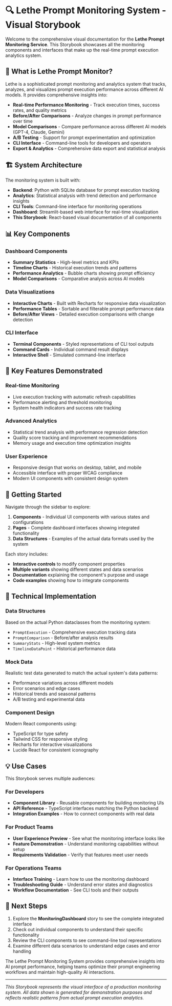 
<Meta title="Introduction" />

# 🔍 Lethe Prompt Monitoring System - Visual Storybook

Welcome to the comprehensive visual documentation for the **Lethe Prompt Monitoring Service**. This Storybook showcases all the monitoring components and interfaces that make up the real-time prompt execution analytics system.

## 📖 What is Lethe Prompt Monitor?

Lethe is a sophisticated prompt monitoring and analytics system that tracks, analyzes, and visualizes prompt execution performance across different AI models. It provides comprehensive insights into:

- **Real-time Performance Monitoring** - Track execution times, success rates, and quality metrics
- **Before/After Comparisons** - Analyze changes in prompt performance over time
- **Model Comparisons** - Compare performance across different AI models (GPT-4, Claude, Gemini)
- **A/B Testing** - Support for prompt experimentation and optimization
- **CLI Interface** - Command-line tools for developers and operators
- **Export & Analytics** - Comprehensive data export and statistical analysis

## 🏗️ System Architecture

The monitoring system is built with:

- **Backend**: Python with SQLite database for prompt execution tracking
- **Analytics**: Statistical analysis with trend detection and performance insights  
- **CLI Tools**: Command-line interface for monitoring operations
- **Dashboard**: Streamlit-based web interface for real-time visualization
- **This Storybook**: React-based visual documentation of all components

## 📊 Key Components

### Dashboard Components
- **Summary Statistics** - High-level metrics and KPIs
- **Timeline Charts** - Historical execution trends and patterns
- **Performance Analytics** - Bubble charts showing prompt efficiency
- **Model Comparisons** - Comparative analysis across AI models

### Data Visualizations  
- **Interactive Charts** - Built with Recharts for responsive data visualization
- **Performance Tables** - Sortable and filterable prompt performance data
- **Before/After Views** - Detailed execution comparisons with change detection

### CLI Interface
- **Terminal Components** - Styled representations of CLI tool outputs
- **Command Cards** - Individual command result displays
- **Interactive Shell** - Simulated command-line interface

## 🎯 Key Features Demonstrated

### Real-time Monitoring
- Live execution tracking with automatic refresh capabilities
- Performance alerting and threshold monitoring
- System health indicators and success rate tracking

### Advanced Analytics
- Statistical trend analysis with performance regression detection
- Quality score tracking and improvement recommendations
- Memory usage and execution time optimization insights

### User Experience
- Responsive design that works on desktop, tablet, and mobile
- Accessible interface with proper WCAG compliance
- Modern UI components with consistent design system

## 🚀 Getting Started

Navigate through the sidebar to explore:

1. **Components** - Individual UI components with various states and configurations
2. **Pages** - Complete dashboard interfaces showing integrated functionality  
3. **Data Structures** - Examples of the actual data formats used by the system

Each story includes:
- **Interactive controls** to modify component properties
- **Multiple variants** showing different states and data scenarios
- **Documentation** explaining the component's purpose and usage
- **Code examples** showing how to integrate components

## 🔧 Technical Implementation

### Data Structures
Based on the actual Python dataclasses from the monitoring system:
- `PromptExecution` - Comprehensive execution tracking data
- `PromptComparison` - Before/after analysis results
- `SummaryStats` - High-level system metrics
- `TimelineDataPoint` - Historical performance data

### Mock Data
Realistic test data generated to match the actual system's data patterns:
- Performance variations across different models
- Error scenarios and edge cases  
- Historical trends and seasonal patterns
- A/B testing and experimental data

### Component Design
Modern React components using:
- TypeScript for type safety
- Tailwind CSS for responsive styling
- Recharts for interactive visualizations
- Lucide React for consistent iconography

## 💡 Use Cases

This Storybook serves multiple audiences:

### For Developers
- **Component Library** - Reusable components for building monitoring UIs
- **API Reference** - TypeScript interfaces matching the Python backend
- **Integration Examples** - How to connect components with real data

### For Product Teams  
- **User Experience Preview** - See what the monitoring interface looks like
- **Feature Demonstration** - Understand monitoring capabilities without setup
- **Requirements Validation** - Verify that features meet user needs

### For Operations Teams
- **Interface Training** - Learn how to use the monitoring dashboard
- **Troubleshooting Guide** - Understand error states and diagnostics
- **Workflow Documentation** - See CLI tools and their outputs

## 🌟 Next Steps

1. Explore the **MonitoringDashboard** story to see the complete integrated interface
2. Check out individual components to understand their specific functionality
3. Review the CLI components to see command-line tool representations
4. Examine different data scenarios to understand edge cases and error handling

The Lethe Prompt Monitoring System provides comprehensive insights into AI prompt performance, helping teams optimize their prompt engineering workflows and maintain high-quality AI interactions.

---

*This Storybook represents the visual interface of a production monitoring system. All data shown is generated for demonstration purposes and reflects realistic patterns from actual prompt execution analytics.*